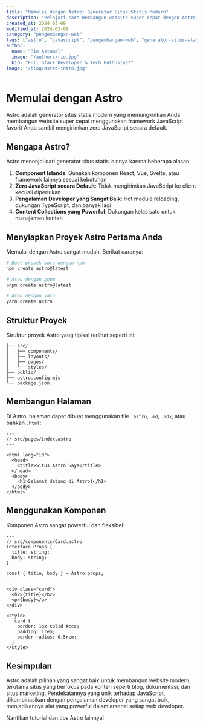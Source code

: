 ```yaml
---
title: "Memulai dengan Astro: Generator Situs Statis Modern"
description: "Pelajari cara membangun website super cepat dengan Astro, generator situs statis modern yang memungkinkan Anda menggunakan framework JavaScript favorit sambil mengirimkan zero JavaScript secara default."
created_at: 2024-03-09
modified_at: 2024-03-09
category: "pengembangan-web"
tags: ["astro", "javascript", "pengembangan-web", "generator-situs-statis"]
author:
  name: "Rio Astamal"
  image: "/authors/rio.jpg"
  bio: "Full Stack Developer & Tech Enthusiast"
image: "/blog/astro-intro.jpg"
---
```


# Memulai dengan Astro

Astro adalah generator situs statis modern yang memungkinkan Anda membangun website super cepat menggunakan framework JavaScript favorit Anda sambil mengirimkan zero JavaScript secara default.

## Mengapa Astro?

Astro menonjol dari generator situs statis lainnya karena beberapa alasan:

1. **Component Islands**: Gunakan komponen React, Vue, Svelte, atau framework lainnya sesuai kebutuhan
2. **Zero JavaScript secara Default**: Tidak mengirimkan JavaScript ke client kecuali diperlukan
3. **Pengalaman Developer yang Sangat Baik**: Hot module reloading, dukungan TypeScript, dan banyak lagi
4. **Content Collections yang Powerful**: Dukungan kelas satu untuk manajemen konten

## Menyiapkan Proyek Astro Pertama Anda

Memulai dengan Astro sangat mudah. Berikut caranya:

```bash
# Buat proyek baru dengan npm
npm create astro@latest

# Atau dengan pnpm
pnpm create astro@latest

# Atau dengan yarn
yarn create astro
```

## Struktur Proyek

Struktur proyek Astro yang tipikal terlihat seperti ini:

```
├── src/
│   ├── components/
│   ├── layouts/
│   ├── pages/
│   └── styles/
├── public/
├── astro.config.mjs
└── package.json
```

## Membangun Halaman

Di Astro, halaman dapat dibuat menggunakan file `.astro`, `.md`, `.mdx`, atau bahkan `.html`:

```astro
---
// src/pages/index.astro
---

<html lang="id">
  <head>
    <title>Situs Astro Saya</title>
  </head>
  <body>
    <h1>Selamat datang di Astro!</h1>
  </body>
</html>
```

## Menggunakan Komponen

Komponen Astro sangat powerful dan fleksibel:

```astro
---
// src/components/Card.astro
interface Props {
  title: string;
  body: string;
}

const { title, body } = Astro.props;
---

<div class="card">
  <h2>{title}</h2>
  <p>{body}</p>
</div>

<style>
  .card {
    border: 1px solid #ccc;
    padding: 1rem;
    border-radius: 0.5rem;
  }
</style>
```

## Kesimpulan

Astro adalah pilihan yang sangat baik untuk membangun website modern, terutama situs yang berfokus pada konten seperti blog, dokumentasi, dan situs marketing. Pendekatannya yang unik terhadap JavaScript, dikombinasikan dengan pengalaman developer yang sangat baik, menjadikannya alat yang powerful dalam arsenal setiap web developer.

Nantikan tutorial dan tips Astro lainnya! 
